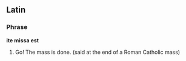 ==Latin==
===Phrase===
'''ite missa est'''
# Go! The mass is done. (said at the end of a Roman Catholic mass)